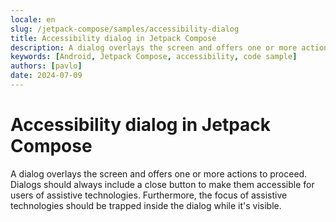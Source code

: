 ```yaml
---
locale: en
slug: /jetpack-compose/samples/accessibility-dialog
title: Accessibility dialog in Jetpack Compose
description: A dialog overlays the screen and offers one or more actions to proceed.
keywords: [Android, Jetpack Compose, accessibility, code sample]
authors: [pavlo]
date: 2024-07-09
---
```


# Accessibility dialog in Jetpack Compose

A dialog overlays the screen and offers one or more actions to proceed. Dialogs should always include a close button to make them accessible for users of assistive technologies. Furthermore, the focus of assistive technologies should be trapped inside the dialog while it's visible.

<CodeSample id="accessibility-dialog" framework="jetpack-compose" locale="en"/>
